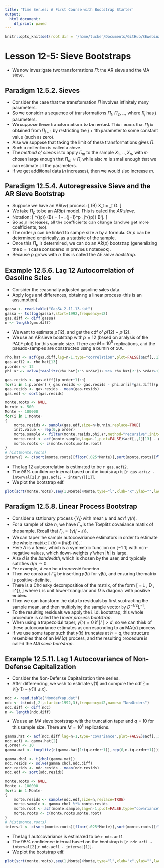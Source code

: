 ```yaml
---
title: 'Time Series: A First Course with Bootstrap Starter'
output:
  html_document:
    df_print: paged
---
```


```r
knitr::opts_knit$set(root.dir = '/home/tucker/Documents/GitHub/BEwebinar/Data')
```

# Lesson 12-5: Sieve Bootstraps

- We now investigate two transformations $\Pi$: the AR sieve and the MA sieve.

## Paradigm 12.5.2.  Sieves

- Consider the case that the transformation $\Pi$ involves infinitely many parameters.
- So we consider a sequence of transformations $\Pi_1, \Pi_2, \ldots$, where $\Pi_j$ has $j$ parameters.
- We suppose these transformations to be nested. This means that $\Pi_j$ is obtained from $\Pi_{j+1}$ by restricting the $j+1$th parameter to some constant value (such as zero).
- Also we suppose that taking the limit of these transformations gives $\Pi$.
- Such a collection is called a *sieve*.
- The *method of sieves* is to apply $\Pi_m$ to the sample $X_1, \ldots, X_n$, with $m$ chosen large enough that $\Pi_m \approx \Pi$, while also $m$ is small enough that we can estimate all the parameters.
- If we get additional data ($n$ increases), then we would also increase $m$.

## Paradigm 12.5.4. Autoregressive Sieve and the AR Sieve Bootstrap

- Suppose we have an AR($\infty$) process:
\[
   \Xi (B) X_t = \epsilon_t \sim \mbox{i.i.d.} G.
\]
- We take $\Pi_p$ to be an AR($p$) model.  This is called the *AR sieve*.
- Notation:
\[
   \phi^{(p)} (B) = 1 - \sum_{j=1}^p \phi_j^{(p)} B^j.
\]
- So as $p$ increases, all the coefficients can change (and we get more coefficients, too).
- The order $p$ can be linked to sample size $n$ by a formula. Or $p$ can be determined empirically, as a statistic of the sample.
- Once this $\Pi_p$ is determined, we can do an AR($p$) bootstrap (generalizing the $p=1$ case considered in previous notebook).
- Because $p$ grows with $n$, this is called the *AR sieve bootstrap*.

## Example 12.5.6. Lag 12 Autocorrelation of Gasoline Sales

- Consider the seasonally adjusted gasoline sales data.
- Apply logs and differences, obtaining a linear process (this is an assumption).

```r
gassa <- read.table("GasSA_2-11-13.dat")
gassa <- ts(log(gassa),start=1992,frequency=12)
gas.diff <- diff(gassa)
n <- length(gas.diff)
```

- We want to estimate $\rho (12)$, and get the cdf of $\widehat{\rho} (12) - \rho (12)$.
- We use an AR sieve bootstrap with $p=12$ (based on analysis of the PACF plot) for this sample size. There are $M=10^5$ replications, and the pseudo-samples are constructed using a burnin of $500$.

```r
rho.hat <- acf(gas.diff,lag=n-1,type="correlation",plot=FALSE)$acf[,,1]
gas.acf12 <- rho.hat[13]
p.order <- 12
phi.ar <- solve(toeplitz(rho.hat[1:p.order])) %*% rho.hat[2:(p.order+1)]

gas.resids <- gas.diff[(p.order+1):n]
for(i in 1:p.order) { gas.resids <- gas.resids - phi.ar[i]*gas.diff[(p.order+1-i):(n-i)] }
gas.resids <- gas.resids - mean(gas.resids)
gas.edf <- sort(gas.resids)

monte.roots <- NULL
burnin <- 500
Monte <- 100000
for(i in 1:Monte)
{
	monte.resids <- sample(gas.edf,size=n+burnin,replace=TRUE)
	init.value <- rep(0,p.order)
	monte.sample <- filter(monte.resids,phi.ar,method="recursive",init=init.value)[(burnin+1):(burnin+n)]
	monte.root <- acf(monte.sample,lag=n-1,plot=FALSE)$acf[,,1][13] - gas.acf12
	monte.roots <- c(monte.roots,monte.root)
}
# hist(monte.roots)
interval <- c(sort(monte.roots)[floor(.025*Monte)],sort(monte.roots)[floor(.975*Monte)])
```

- The lag 12 autocorrelation is estimated to be `r gas.acf12`.
- The $95 \%$ confidence interval based on the bootstrap is [`r gas.acf12 - interval[2]`,`r gas.acf12 - interval[1]`].
- We plot the bootstrap edf.

```r
plot(sort(monte.roots),seq(1,Monte)/Monte,type="l",xlab="x",ylab="",lwd=2)
```

## Paradigm  12.5.8. Linear Process Bootstrap

- Consider a stationary process $\{ Y_t \}$ with mean $\mu$ and acvf $\gamma (h)$.
- For a sample of size $n$, we have $\Gamma_n$ is the Toeplitz covariance matrix of the sample.  Recall that $\Gamma_n = { \{ \gamma (j-k) \}}$.
- We can taper the sample autocovariance estimators in order to estimate the whole matrix:
\[
   \breve{\gamma} (h) = \Lambda (h/d) \widehat{\gamma} (h).
\]
- Here $\Lambda$ is a *taper*, which is a symmetric function on $[-1,1]$ with non-negative values, which down-weights $\widehat{\gamma}$ when $|h|$ is large.
- Also $d$ is the *bandwidth*, which is chosen by the user, and typically satisfies $d/n \rightarrow 0$.
- For example, $\Lambda$ can be a trapezoid function.
- Then we construct $\breve{\Gamma}_n$ by inserting $\breve{\gamma} (h)$ for $\gamma (h)$, and ensuring the matrix is positive-definite.
- There is a Cholesky decomposition of the matrix, of the form
\[
   \breve{\Gamma} = L \, D \, L^{\prime},
\]
 where $L$ is unit lower-triangular and $D$ is diagonal with positive entries.
- Then we can transform the data to residuals by first subtracting the sample mean, and then multiplying the sample vector by $D^{-1/2} L^{-1}$.
- To the resulting residuals  we apply the i.i.d. bootstrap; this whole procedure is called the *Linear process bootstrap*.
- When using a trapezoidal taper, $\breve{\gamma} (h) = 0$ if $|h| > d$, so we can think of these autocovariance estimates as corresponding to an MA($d$) process.
- If we use some taper such that $\breve{\gamma} (h)$ truncates at $h = q$, the structure resembles that of an MA($q$) process, and the resulting procedure is called the *MA sieve bootstrap*.

## Example 12.5.11. Lag 1 Autocovariance of Non-Defense Capitalization

- Consider the Non-Defense Capitalization time series.
- After differencing, we wish to estimate $\gamma (1)$ and compute the cdf $\zeta = {\mathbb P} [ \widehat{\gamma} (1) - \gamma (1) \leq x]$.

```r
ndc <- read.table("Nondefcap.dat")
ndc <- ts(ndc[,2],start=c(1992,3),frequency=12,names= "NewOrders")
ndc.diff <- diff(ndc)
n <- length(ndc.diff)
```

- We use an MA sieve bootstrap with the truncation taper and $q=10$ for this sample size. There are $M=10^5$ replications.

```r
gamma.hat <- acf(ndc.diff,lag=n-1,type="covariance",plot=FALSE)$acf[,,1]
ndc.acf1 <- gamma.hat[2]
q.order <- 10
gamma.mat <- toeplitz(c(gamma.hat[1:(q.order+1)],rep(0,n-(q.order+1))))

gamma.chol <- t(chol(gamma.mat))
ndc.resids <- solve(gamma.chol,ndc.diff)
ndc.resids <- ndc.resids - mean(ndc.resids)
ndc.edf <- sort(ndc.resids)

monte.roots <- NULL
Monte <- 100000
for(i in 1:Monte)
{
	monte.resids <- sample(ndc.edf,size=n,replace=TRUE)
	monte.sample <- gamma.chol %*% monte.resids
	monte.root <- acf(monte.sample,lag=n-1,plot=FALSE,type="covariance")$acf[,,1][2] - ndc.acf1
	monte.roots <- c(monte.roots,monte.root)
}
# hist(monte.roots)
interval <- c(sort(monte.roots)[floor(.025*Monte)],sort(monte.roots)[floor(.975*Monte)])
```

- The lag 1 autocovariance is estimated to be `r ndc.acf1`.
- The $95 \%$ confidence interval based on the bootstrap is [`r ndc.acf1 - interval[2]`,`r ndc.acf1 - interval[1]`].
- We plot the bootstrap edf.

```r
plot(sort(monte.roots),seq(1,Monte)/Monte,type="l",xlab="x",ylab="",lwd=2)
```

